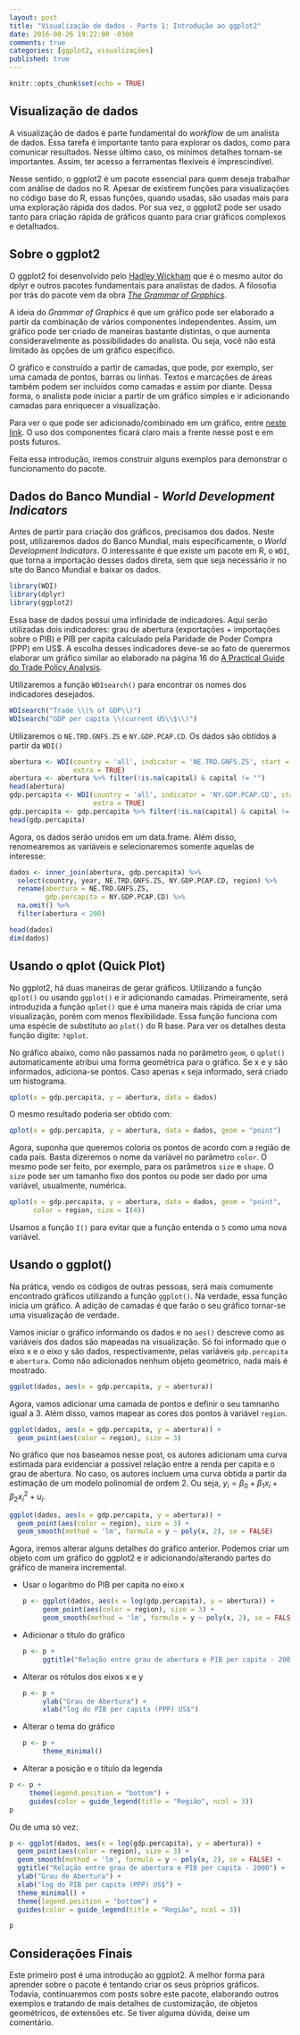 ```yaml
---
layout: post
title: "Visualização de dados - Parte 1: Introdução ao ggplot2"
date: 2016-08-26 19:22:00 -0300
comments: true
categories: [ggplot2, visualizações]
published: true
---
```



```r
knitr::opts_chunk$set(echo = TRUE)
```

## Visualização de dados

A visualização de dados é parte fundamental do _workflow_ de um analista de dados. Essa tarefa é importante tanto para explorar os dados, como para comunicar resultados. Nesse último caso, os mínimos detalhes tornam-se importantes. Assim, ter acesso a ferramentas flexíveis é imprescindível.  

Nesse sentido, o ggplot2 é um pacote essencial para quem deseja trabalhar com análise de dados no R. Apesar de existirem funções para visualizações no código base do R, essas funções, quando usadas, são usadas mais para uma exploração rápida dos dados. Por sua vez, o ggplot2 pode ser usado tanto para criação rápida de gráficos quanto para criar gráficos complexos e detalhados.

<!-- More -->


## Sobre o ggplot2

O ggplot2 foi desenvolvido pelo [Hadley Wickham](http://hadley.nz/) que é o mesmo autor do dplyr e outros pacotes fundamentais para analistas de dados. A filosofia por trás do pacote vem da obra [_The Grammar of Graphics_](https://www.amazon.com/Grammar-Graphics-Statistics-Computing/dp/0387245448). 

A ideia do _Grammar of Graphics_ é que um gráfico pode ser elaborado a partir da combinação de vários componentes independentes. Assim, um gráfico pode ser criado de maneiras bastante distintas, o que aumenta consideravelmente as possibilidades do analista. Ou seja, você não está limitado às opções de um gráfico específico.

O gráfico e construído a partir de camadas, que pode, por exemplo, ser uma camada de pontos, barras ou linhas. Textos e marcações de áreas também podem ser incluídos como camadas e assim por diante. Dessa forma, o analista pode iniciar a partir de um gráfico simples e ir adicionando camadas para enriquecer a visualização.

Para ver o que pode ser adicionado/combinado em um gráfico, entre [neste link](http://docs.ggplot2.org/current/). O uso dos componentes ficará claro mais a frente nesse post e em posts futuros.

Feita essa introdução, iremos construir alguns exemplos para demonstrar o funcionamento do pacote.

## Dados do Banco Mundial - _World Development Indicators_ 

Antes de partir para criação dos gráficos, precisamos dos dados. Neste post, utilizaremos dados do Banco Mundial, mais especificamente, o _World Development Indicators_. O interessante é que existe um pacote em R, o `WDI`, que torna a importação desses dados direta, sem que seja necessário ir no site do Banco Mundial e baixar os dados.

```r
library(WDI)
library(dplyr)
library(ggplot2)
```

Essa base de dados possui uma infinidade de indicadores. Aqui serão utilizadas dois indicadores: grau de abertura (exportações + importações sobre o PIB) e PIB per capita calculado pela Paridade de Poder Compra (PPP) em US$. A escolha desses indicadores deve-se ao fato de querermos elaborar um gráfico similar ao elaborado na página 16 do [A Practical Guide do Trade Policy Analysis](https://www.wto.org/english/res_e/publications_e/wto_unctad12_e.pdf).

Utilizaremos a função `WDIsearch()` para encontrar os nomes dos indicadores desejados. 
```r
WDIsearch("Trade \\(% of GDP\\)")
WDIsearch("GDP per capita \\(current US\\$\\)")
```

Utilizaremos o `NE.TRD.GNFS.ZS` e `NY.GDP.PCAP.CD`. Os dados são obtidos a partir da `WDI()`

```r
abertura <- WDI(country = 'all', indicator = 'NE.TRD.GNFS.ZS', start = 2000, end = 2000,
                extra = TRUE)
abertura <- abertura %>% filter(!is.na(capital) & capital != "")
head(abertura)
gdp.percapita <- WDI(country = 'all', indicator = 'NY.GDP.PCAP.CD', start = 2000, end = 2000,
                     extra = TRUE)
gdp.percapita <- gdp.percapita %>% filter(!is.na(capital) & capital != "")
head(gdp.percapita)
```

Agora, os dados serão unidos em um data.frame. Além disso, renomearemos as variáveis e selecionaremos somente aquelas de interesse:

```r
dados <- inner_join(abertura, gdp.percapita) %>%
  select(country, year, NE.TRD.GNFS.ZS, NY.GDP.PCAP.CD, region) %>%
  rename(abertura = NE.TRD.GNFS.ZS, 
         gdp.percapita = NY.GDP.PCAP.CD) %>%
  na.omit() %>%
  filter(abertura < 200)

head(dados)
dim(dados)
```

## Usando o qplot (Quick Plot)

No ggplot2, há duas maneiras de gerar gráficos. Utilizando a função `qplot()` ou usando `ggplot()` e ir adicionando camadas. Primeiramente, será introduzida a função `qplot()` que é uma maneira mais rápida de criar uma visualização, porém com menos flexibilidade. Essa função funciona com uma espécie de substituto ao `plot()` do R base. Para ver os detalhes desta função digite: `?qplot`.

No gráfico abaixo, como não passamos nada no parâmetro `geom`, o `qplot()` automaticamente atribui uma forma geométrica para o gráfico. Se x e y são informados, adiciona-se pontos. Caso apenas `x` seja informado, será criado um histograma.

```r
qplot(x = gdp.percapita, y = abertura, data = dados)
```

O mesmo resultado poderia ser obtido com:

```r
qplot(x = gdp.percapita, y = abertura, data = dados, geom = "point")
```

Agora, suponha que queremos coloria os pontos de acordo com a região de cada país. Basta dizeremos o nome da variável no parâmetro `color`. O mesmo pode ser feito, por exemplo, para os parâmetros `size` e `shape`. O `size` pode ser um tamanho fixo dos pontos ou pode ser dado por uma variável, usualmente, numérica. 

```r
qplot(x = gdp.percapita, y = abertura, data = dados, geom = "point",
      color = region, size = I(4))
```

Usamos a função `I()` para evitar que a função entenda o `5` como uma nova variável.

## Usando o ggplot()

Na prática, vendo os códigos de outras pessoas, será mais comumente encontrado gráficos utilizando a função `ggplot()`. Na verdade, essa função inicia um gráfico. A adição de camadas é que farão o seu gráfico tornar-se uma visualização de verdade.

Vamos iniciar o gráfico informando os dados e no `aes()` descreve como as variáveis dos dados são mapeadas na visualização. Só foi informado que o eixo x e o eixo y são dados, respectivamente, pelas variáveis `gdp.percapita` e `abertura`. Como não adicionados nenhum objeto geométrico, nada mais é mostrado.

```r
ggplot(dados, aes(x = gdp.percapita, y = abertura))
```

Agora, vamos adicionar uma camada de pontos e definir o seu tamnanho igual a 3. Além disso, vamos mapear as cores dos pontos à variável `region`.

```r
ggplot(dados, aes(x = gdp.percapita, y = abertura)) +
  geom_point(aes(color = region), size = 3)
```

No gráfico que nos baseamos nesse post, os autores adicionam uma curva estimada para evidenciar a possível relação entre a renda per capita e o grau de abertura. No caso, os autores incluem uma curva obtida a partir da estimação de um modelo polinomial de ordem 2. Ou seja, $y_i = \beta_{0} + \beta_1 x_i + \beta_2 x_i^2 + u_i$.

```r
ggplot(dados, aes(x = gdp.percapita, y = abertura)) +
  geom_point(aes(color = region), size = 3) + 
  geom_smooth(method = 'lm', formula = y ~ poly(x, 2), se = FALSE)
```

Agora, iremos alterar alguns detalhes do gráfico anterior. Podemos criar um objeto com um gráfico do ggplot2 e ir adicionando/alterando partes do gráfico de maneira incremental.

* Usar o logaritmo do PIB per capita no eixo x  

    ```r
    p <- ggplot(dados, aes(x = log(gdp.percapita), y = abertura)) +
         geom_point(aes(color = region), size = 3) + 
         geom_smooth(method = 'lm', formula = y ~ poly(x, 2), se = FALSE)
    ```

* Adicionar o título do gráfico  

    ```r
    p <- p +
         ggtitle("Relação entre grau de abertura e PIB per capita - 2000")
    ```

* Alterar os rótulos dos eixos x e y  

    ```r
    p <- p +
         ylab("Grau de Abertura") +
         xlab("log do PIB per capita (PPP) US$")
    ```

* Alterar o tema do gráfico  

    ```r
    p <- p +
         theme_minimal()
    ```

* Alterar a posição e o título da legenda  

```r
p <- p +
     theme(legend.position = "bottom") +
     guides(color = guide_legend(title = "Região", ncol = 3)) 
p
```

Ou de uma só vez:


```r
p <- ggplot(dados, aes(x = log(gdp.percapita), y = abertura)) +
  geom_point(aes(color = region), size = 3) + 
  geom_smooth(method = 'lm', formula = y ~ poly(x, 2), se = FALSE) +
  ggtitle("Relação entre grau de abertura e PIB per capita - 2000") +
  ylab("Grau de Abertura") +
  xlab("log do PIB per capita (PPP) US$") +
  theme_minimal() +
  theme(legend.position = "bottom") +
  guides(color = guide_legend(title = "Região", ncol = 3))

p
```


## Considerações Finais

Este primeiro post é uma introdução ao ggplot2. A melhor forma para aprender sobre o pacote é tentando criar os seus próprios gráficos. Todavia, continuaremos com posts sobre este pacote, elaborando outros exemplos e tratando de mais detalhes de customização, de objetos geométricos, de extensões etc. Se tiver alguma dúvida, deixe um comentário. 


<script src="https://cdnjs.cloudflare.com/ajax/libs/jquery/3.1.0/jquery.min.js"></script>

<script>
var replaced = $("body").html().replace("Ggplot2", "ggplot2");
$("body").html(replaced);
</script>

